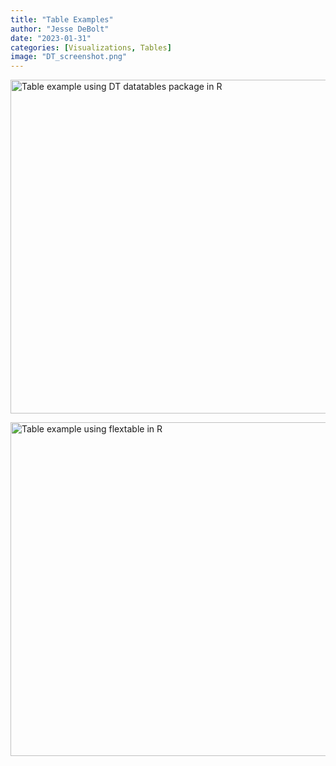 ```yaml
---
title: "Table Examples"
author: "Jesse DeBolt"
date: "2023-01-31"
categories: [Visualizations, Tables]
image: "DT_screenshot.png"
---
```



[![Table example using DT datatables package in R](DT_screenshot.png){fig-align="left" width="534"}](dt_example.html)

[![Table example using flextable in R](flextable_screenshot.png){fig-align="left" width="534"}](flextable_example.html)

